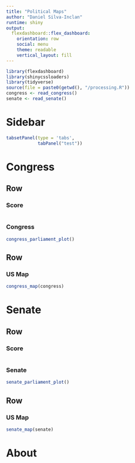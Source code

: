 ```yaml
---
title: "Political Maps"
author: "Daniel Silva-Inclan"
runtime: shiny
output: 
  flexdashboard::flex_dashboard:
    orientation: row
    social: menu
    theme: readable
    vertical_layout: fill
---
```


```r
library(flexdashboard)
library(shinycssloaders)
library(tidyverse)
source(file = paste0(getwd(), "/processing.R"))
congress <- read_congress()
senate <- read_senate()

```

Sidebar {.sidebar}
================================================================================
```r
tabsetPanel(type = 'tabs',
            tabPanel("test"))

```

Congress
================================================================================

Row
--------------------------------------------------------------------------------

### Score

```r
```

### Congress

```r
congress_parliament_plot()
```

Row 
--------------------------------------------------------------------------------

### US Map

```r
congress_map(congress)
```

Senate
================================================================================

Row
--------------------------------------------------------------------------------

### Score

```r
```

### Senate

```r
senate_parliament_plot()
```

Row 
--------------------------------------------------------------------------------

### US Map

```r
senate_map(senate)
```




About
================================================================================
